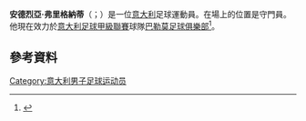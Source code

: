'''安德烈亞·弗里格納蒂'''（{{lang-it|Andrea Fulignati}}；{{bd|1994年|10月31日}}）是一位[[意大利|意大利]]足球運動員。在場上的位置是守門員。他現在效力於[[意大利足球甲級聯賽|意大利足球甲級聯賽]]球隊[[巴勒莫足球俱樂部|巴勒莫足球俱樂部]]<ref>{{Cite web |url=http://palermocalcio.it/it/1415/squadra/scheda.php?id=9502 |title=Palermocalcio.it {{it icon}} |access-date=2015-06-12 |archive-url=https://web.archive.org/web/20150514190142/http://palermocalcio.it/it/1415/squadra/scheda.php?id=9502 |archive-date=2015-05-14 |dead-url=yes }}</ref>。
==參考資料==
{{Reflist}}

{{DEFAULTSORT: Fulignati, Andrea}}
[[Category:意大利男子足球运动员|Category:意大利男子足球运动员]]